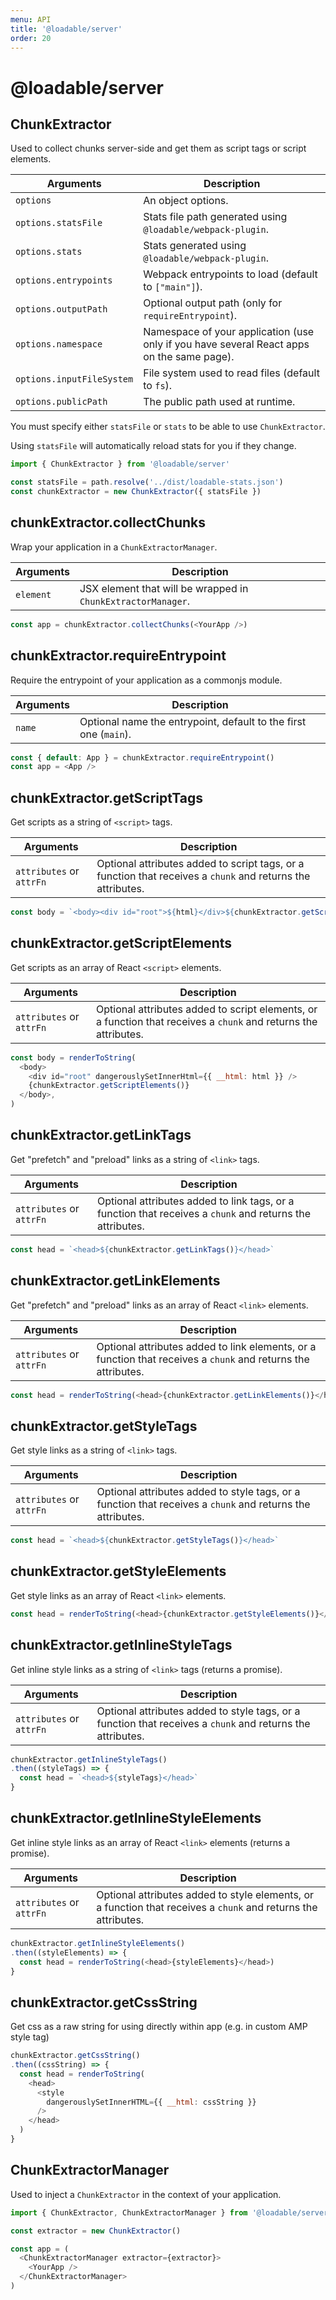 ```yaml
---
menu: API
title: '@loadable/server'
order: 20
---
```


# @loadable/server

## ChunkExtractor

Used to collect chunks server-side and get them as script tags or script elements.

| Arguments                 | Description                                                                               |
| ------------------------- | ----------------------------------------------------------------------------------------- |
| `options`                 | An object options.                                                                        |
| `options.statsFile`       | Stats file path generated using `@loadable/webpack-plugin`.                               |
| `options.stats`           | Stats generated using `@loadable/webpack-plugin`.                                         |
| `options.entrypoints`     | Webpack entrypoints to load (default to `["main"]`).                                      |
| `options.outputPath`      | Optional output path (only for `requireEntrypoint`).                                      |
| `options.namespace`       | Namespace of your application (use only if you have several React apps on the same page). |
| `options.inputFileSystem` | File system used to read files (default to `fs`).                                         |
| `options.publicPath`      | The public path used at runtime.                                                          |

You must specify either `statsFile` or `stats` to be able to use `ChunkExtractor`.

Using `statsFile` will automatically reload stats for you if they change.

```js
import { ChunkExtractor } from '@loadable/server'

const statsFile = path.resolve('../dist/loadable-stats.json')
const chunkExtractor = new ChunkExtractor({ statsFile })
```

## chunkExtractor.collectChunks

Wrap your application in a `ChunkExtractorManager`.

| Arguments | Description                                                  |
| --------- | ------------------------------------------------------------ |
| `element` | JSX element that will be wrapped in `ChunkExtractorManager`. |

```js
const app = chunkExtractor.collectChunks(<YourApp />)
```

## chunkExtractor.requireEntrypoint

Require the entrypoint of your application as a commonjs module.

| Arguments | Description                                                      |
| --------- | ---------------------------------------------------------------- |
| `name`    | Optional name the entrypoint, default to the first one (`main`). |

```js
const { default: App } = chunkExtractor.requireEntrypoint()
const app = <App />
```

## chunkExtractor.getScriptTags

Get scripts as a string of `<script>` tags.

| Arguments                | Description                                                                                                 |
| ------------------------ | ----------------------------------------------------------------------------------------------------------- |
| `attributes` or `attrFn` | Optional attributes added to script tags, or a function that receives a `chunk` and returns the attributes. |

```js
const body = `<body><div id="root">${html}</div>${chunkExtractor.getScriptTags()}</body>`
```

## chunkExtractor.getScriptElements

Get scripts as an array of React `<script>` elements.

| Arguments                | Description                                                                                                     |
| ------------------------ | --------------------------------------------------------------------------------------------------------------- |
| `attributes` or `attrFn` | Optional attributes added to script elements, or a function that receives a `chunk` and returns the attributes. |

```js
const body = renderToString(
  <body>
    <div id="root" dangerouslySetInnerHtml={{ __html: html }} />
    {chunkExtractor.getScriptElements()}
  </body>,
)
```

## chunkExtractor.getLinkTags

Get "prefetch" and "preload" links as a string of `<link>` tags.

| Arguments                | Description                                                                                               |
| ------------------------ | --------------------------------------------------------------------------------------------------------- |
| `attributes` or `attrFn` | Optional attributes added to link tags, or a function that receives a `chunk` and returns the attributes. |

```js
const head = `<head>${chunkExtractor.getLinkTags()}</head>`
```

## chunkExtractor.getLinkElements

Get "prefetch" and "preload" links as an array of React `<link>` elements.

| Arguments                | Description                                                                                                   |
| ------------------------ | ------------------------------------------------------------------------------------------------------------- |
| `attributes` or `attrFn` | Optional attributes added to link elements, or a function that receives a `chunk` and returns the attributes. |

```js
const head = renderToString(<head>{chunkExtractor.getLinkElements()}</head>)
```

## chunkExtractor.getStyleTags

Get style links as a string of `<link>` tags.

| Arguments                | Description                                                                                                |
| ------------------------ | ---------------------------------------------------------------------------------------------------------- |
| `attributes` or `attrFn` | Optional attributes added to style tags, or a function that receives a `chunk` and returns the attributes. |

```js
const head = `<head>${chunkExtractor.getStyleTags()}</head>`
```

## chunkExtractor.getStyleElements

Get style links as an array of React `<link>` elements.

```js
const head = renderToString(<head>{chunkExtractor.getStyleElements()}</head>)
```

## chunkExtractor.getInlineStyleTags

Get inline style links as a string of `<link>` tags (returns a promise).

| Arguments                | Description                                                                                                |
| ------------------------ | ---------------------------------------------------------------------------------------------------------- |
| `attributes` or `attrFn` | Optional attributes added to style tags, or a function that receives a `chunk` and returns the attributes. |

```js
chunkExtractor.getInlineStyleTags()
.then((styleTags) => {
  const head = `<head>${styleTags}</head>`
}
```

## chunkExtractor.getInlineStyleElements

Get inline style links as an array of React `<link>` elements (returns a promise).

| Arguments                | Description                                                                                                    |
| ------------------------ | -------------------------------------------------------------------------------------------------------------- |
| `attributes` or `attrFn` | Optional attributes added to style elements, or a function that receives a `chunk` and returns the attributes. |

```js
chunkExtractor.getInlineStyleElements()
.then((styleElements) => {
  const head = renderToString(<head>{styleElements}</head>)
}
```

## chunkExtractor.getCssString

Get css as a raw string for using directly within app (e.g. in custom AMP style tag)

```js
chunkExtractor.getCssString()
.then((cssString) => {
  const head = renderToString(
    <head>
      <style
        dangerouslySetInnerHTML={{ __html: cssString }}
      />
    </head>
  )
}
```

## ChunkExtractorManager

Used to inject a `ChunkExtractor` in the context of your application.

```js
import { ChunkExtractor, ChunkExtractorManager } from '@loadable/server'

const extractor = new ChunkExtractor()

const app = (
  <ChunkExtractorManager extractor={extractor}>
    <YourApp />
  </ChunkExtractorManager>
)
```
